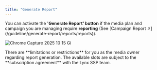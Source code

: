 ```yaml
---
title: "Generate Report"
---
```


You can activate the **'Generate Report' button** if the media plan and campaign you are managing require **reporting** (See [Campaign Report ↗] (/guideline/generate-report/reports/reports)).

![Chrome Capture 2025 10 15 Gi](/images/chrome-capture-2025-10-15.gif)

<Note>
  There are **limitations or restrictions** for you as the media owner regarding report generation. The available slots are subject to the **subscription agreement** with the Lynx SSP team.
</Note>